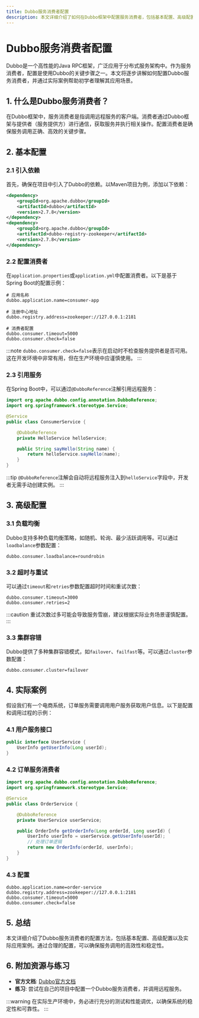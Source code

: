 ```yaml
---
title: Dubbo服务消费者配置
description: 本文详细介绍了如何在Dubbo框架中配置服务消费者，包括基本配置、高级配置以及实际应用案例，适合初学者学习。
---
```


# Dubbo服务消费者配置

Dubbo是一个高性能的Java RPC框架，广泛应用于分布式服务架构中。作为服务消费者，配置是使用Dubbo的关键步骤之一。本文将逐步讲解如何配置Dubbo服务消费者，并通过实际案例帮助初学者理解其应用场景。

## 1. 什么是Dubbo服务消费者？

在Dubbo框架中，服务消费者是指调用远程服务的客户端。消费者通过Dubbo框架与提供者（服务提供方）进行通信，获取服务并执行相关操作。配置消费者是确保服务调用正确、高效的关键步骤。

## 2. 基本配置

### 2.1 引入依赖

首先，确保在项目中引入了Dubbo的依赖。以Maven项目为例，添加以下依赖：

```xml
<dependency>
    <groupId>org.apache.dubbo</groupId>
    <artifactId>dubbo</artifactId>
    <version>2.7.8</version>
</dependency>
<dependency>
    <groupId>org.apache.dubbo</groupId>
    <artifactId>dubbo-registry-zookeeper</artifactId>
    <version>2.7.8</version>
</dependency>
```

### 2.2 配置消费者

在`application.properties`或`application.yml`中配置消费者。以下是基于Spring Boot的配置示例：

```properties
# 应用名称
dubbo.application.name=consumer-app

# 注册中心地址
dubbo.registry.address=zookeeper://127.0.0.1:2181

# 消费者配置
dubbo.consumer.timeout=5000
dubbo.consumer.check=false
```

:::note
`dubbo.consumer.check=false`表示在启动时不检查服务提供者是否可用。这在开发环境中非常有用，但在生产环境中应谨慎使用。
:::

### 2.3 引用服务

在Spring Boot中，可以通过`@DubboReference`注解引用远程服务：

```java
import org.apache.dubbo.config.annotation.DubboReference;
import org.springframework.stereotype.Service;

@Service
public class ConsumerService {

    @DubboReference
    private HelloService helloService;

    public String sayHello(String name) {
        return helloService.sayHello(name);
    }
}
```

:::tip
`@DubboReference`注解会自动将远程服务注入到`helloService`字段中，开发者无需手动创建实例。
:::

## 3. 高级配置

### 3.1 负载均衡

Dubbo支持多种负载均衡策略，如随机、轮询、最少活跃调用等。可以通过`loadbalance`参数配置：

```properties
dubbo.consumer.loadbalance=roundrobin
```

### 3.2 超时与重试

可以通过`timeout`和`retries`参数配置超时时间和重试次数：

```properties
dubbo.consumer.timeout=3000
dubbo.consumer.retries=2
```

:::caution
重试次数过多可能会导致服务雪崩，建议根据实际业务场景谨慎配置。
:::

### 3.3 集群容错

Dubbo提供了多种集群容错模式，如`failover`、`failfast`等。可以通过`cluster`参数配置：

```properties
dubbo.consumer.cluster=failover
```

## 4. 实际案例

假设我们有一个电商系统，订单服务需要调用用户服务获取用户信息。以下是配置和调用过程的示例：

### 4.1 用户服务接口

```java
public interface UserService {
    UserInfo getUserInfo(Long userId);
}
```

### 4.2 订单服务消费者

```java
import org.apache.dubbo.config.annotation.DubboReference;
import org.springframework.stereotype.Service;

@Service
public class OrderService {

    @DubboReference
    private UserService userService;

    public OrderInfo getOrderInfo(Long orderId, Long userId) {
        UserInfo userInfo = userService.getUserInfo(userId);
        // 处理订单逻辑
        return new OrderInfo(orderId, userInfo);
    }
}
```

### 4.3 配置

```properties
dubbo.application.name=order-service
dubbo.registry.address=zookeeper://127.0.0.1:2181
dubbo.consumer.timeout=5000
dubbo.consumer.check=false
```

## 5. 总结

本文详细介绍了Dubbo服务消费者的配置方法，包括基本配置、高级配置以及实际应用案例。通过合理的配置，可以确保服务调用的高效性和稳定性。

## 6. 附加资源与练习

- **官方文档**: [Dubbo官方文档](https://dubbo.apache.org/zh/docs/)
- **练习**: 尝试在自己的项目中配置一个Dubbo服务消费者，并调用远程服务。

:::warning
在实际生产环境中，务必进行充分的测试和性能调优，以确保系统的稳定性和可靠性。
:::